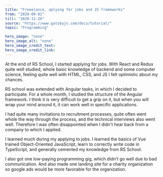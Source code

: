 ---
title: "Freeelance, aplying for jobs and JS frameworks"
from: "2020-09-01"
till: "2020-11-26"
source: "https://www.gatsbyjs.com/docs/tutorial/"
topic: "Programming"

hero_image: "none"
hero_image_alt: "none"
hero_image_credit_text: 
hero_image_credit_link: 
---

At the end of RS School, I started applying for jobs. With 
React and Redux quite well studied, whole basic knowledge of 
backend and some computer science, feeling quite well with 
HTML, CSS, and JS I felt optimistic about my chances.

 RS school was extended with Angular tasks, in which I decided
to participate. For a whole month, I studied the structure of the Angular framework. I think it is very difficult to get a grip on it, but when
you will wrap your mind around it, it can work well in specific applications.

I had quite many invitations to recruitment processes,
quite often went whole the way through the process, and the technical interviews also went well. Therefore I was often disappointed
when I didn't hear back from a company to which I applied.

I learned much during my applying to jobs. I learned the basics of 
Vue trained Object-Oriented JavaScript, learn to correctly 
write code in TypeScript, and generally cemented my knowledge 
from RS School.

I also got one low-paying programming gig, which didn't go well
due to bad communication. And also made one landing site for a 
charity organization so google ads would be more favorable for the organization.